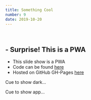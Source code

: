 ```yaml
---
title: Something Cool
number: 9
date: 2019-10-20
---
```

<br />

## - Surprise! This is a PWA

- This slide show is a PWA
- Code can be found [here](https://github.com/alpiepho/pwa-presentation)
- Hosted on GitHub GH-Pages [here](https://alpiepho.github.io/pwa-presentation)

Cue to show dark...

Cue to show app...